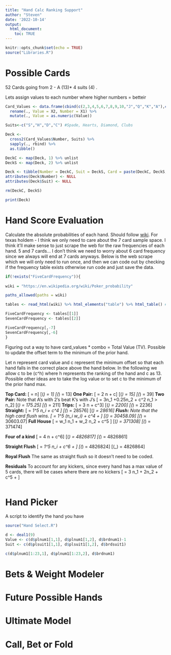 ```yaml
---
title: "Hand Calc Ranking Support"
author: "Steven"
date: '2022-10-14'
output: 
  html_document:
    toc: TRUE
---
```


```r
knitr::opts_chunk$set(echo = TRUE)
source("Libraries.R")

```


# Possible Cards

52 Cards going from 2 - A (13)*  4 suits (4) . 

Lets assign values to each number where higher numbers = betteir

```r

Card_Values <- data.frame(cbind(c(2,3,4,5,6,7,8,9,10,"J","Q","K","A"),c(1:13))) %>% 
  rename(., Value = X2, Number = X1) %>% 
  mutate(., Value = as.numeric(Value))

Suits<-c("S","H","D","C") #Spade, Hearts, Diamond, Clubs

Deck <-
  cross2(Card_Values$Number, Suits) %>% 
  sapply(., rbind) %>%  
  as.tibble()

DeckC <- map(Deck, 1) %>% unlist
DeckS <- map(Deck, 2) %>% unlist

Deck <- tibble(Number = DeckC, Suit = DeckS, Card = paste(DeckC, DeckS, sep = ""))  %>% left_join(., Card_Values, by = c("Number" = "Number"))
attributes(Deck$Number) <- NULL
attributes(Deck$Suit) <- NULL

rm(DeckC, DeckS)

print(Deck)

```

# Hand Score Evaluation

Calculate the absolute probabilities of each hand. Should follow [wiki](https://en.wikipedia.org/wiki/Poker_probability). For texas holdem - I think we only need to care about the 7 card sample space. I think it'll make sense to just scrape the web for the raw frequencies of each hand. 5 and 7 cards... I don't think we need to worry about 6 card frequency since we always will end at 7 cards anyways. Below is the web scrape which we will only need to run once, and then we can code out by checking if the frequency table exists otherwise run code and just save the data.

```r

if(!exists("FiveCardFrequency")){
  
wiki = "https://en.wikipedia.org/wiki/Poker_probability"

paths_allowed(paths = wiki)

tables <- read_html(wiki) %>% html_elements("table") %>% html_table() # Might need to find where the table are if they move

FiveCardFrequency <- tables[[1]]
SevenCardFrequency <- tables[[2]]

FiveCardFrequency[,-7]
SevenCardFrequency[,-6]
}


```


Figuring out a way to have card_values * combo = Total Value (TV). Possible to update the offset term to the minimum of the prior hand.

Let n represent card value and c represent the minimum offset so that each hand falls in the correct place above the hand below. In the following we allow c to be \(c^h\) where h represents the ranking of the hand and c as 13. Possible other ideas are to take the log value or to set c to the minimum of the prior hand max. 

**Top Card:**
\[\text{TV} = n\]
\[\min (\text{TV}_\text{Top Card}) = 1\]
\[\max (\text{TV}_\text{Top Card}) = 13\]
**One Pair:** 
\[\text{TV} =  2 \sum n + c\]
\[\min (\text{TV}_\text{Pair}) = 15\]
\[\max (\text{TV}_\text{Pair}) = 39\]
**Two Pair:** Note that A's with 2's beat K's with J's
\[\text{TV} = 3n_1 +0.25n_2 + c^2 \text{, where } n_1 > n_2\]
\[\min (\text{TV}_\text{Two Pair}) = 175.25\]
\[\max (\text{TV}_\text{Two Pair}) = 211\]
**Trips:**
\[\text{TV} = 3 \times \sum n + c^3\]
\[\min (\text{TV}_\text{Trips}) = 2200\]
\[\max (\text{TV}_\text{Trips}) = 2236\]
**Straight:**
\[\text{TV} = \sum_1^5 n_i + c^4 \text{, where n is consecutive} \]
\[\min (\text{TV}_\text{Straight}) = 28576\]
\[\max (\text{TV}_\text{Straight}) = 28616\]
**Flush:** Note that the high card flush wins. 
\[\text{TV} = \sum_1^5 (n_i \times w_i) + c^4 + \text{Flush Bonus} \text{, where \(w_i = \{x^2,x,x^0,x^{-1},x^{-2} \}\) and \(x \geq 12\) and \(n_{i+1} \geq n_i\)}\]
\[\min (\text{TV}_\text{Flush}) = 30458.09\]
\[\max (\text{TV}_\text{Flush}) = 30603.07\]
**Full House**
\[\text{TV} = w_1 \times n_1 + w_2 \times n_2 + c^5  \text{, where \(n_1\) had 3 cards and \(n_2\) has 2 and \(w_1 \geq 13 \times w_2\) }\]
\[\min (\text{TV}_\text{FH}) = 371308\]
\[\max (\text{TV}_\text{FH}) = 371474\]

**Four of a kind**
\[\text{TV} = 4 \times n + c^6\]
\[\min (\text{TV}_\text{FH}) = 4826817\]
\[\max (\text{TV}_\text{FH}) = 4826861\]


**Straight Flush**
\[\text{TV} = \sum_1^5 n_i + c^6  + \text{Flush Bonus} \text{, where n is consecutive} \]
\[\min (\text{TV}_\text{FH}) = 4826824\]
\[\max (\text{TV}_\text{FH}) = 4826864\]


**Royal Flush** The same as straight flush so it doesn't need to be coded.

**Residuals** To account for any kickers, since every hand has a max value of 5 cards, there will be cases where there are no kickers
\[\text{TV} = 3 n_1 + 2n_2 + c^5 + \text{Flush Bonus} \text{ where n1 had 3 cards and n2 has 2} \]


```r



```

# Hand Picker
A script to identify the hand you have


```r

source("Hand Select.R")

d <- deal1(9)
Value <- c(d$plnum1[1,1], d$plnum1[1,2], d$brdnum1)-1
Suit <- c(d$plsuit1[1,1], d$plsuit1[1,2], d$brdsuit1)

c(d$plnum1[1:23,1], d$plnum1[1:23,2], d$brdnum1)

```

# Bets & Weight Modeler

# Future Possible Hands

# Ultimate Model

# Call, Bet or Fold
```r
```


```r
```


